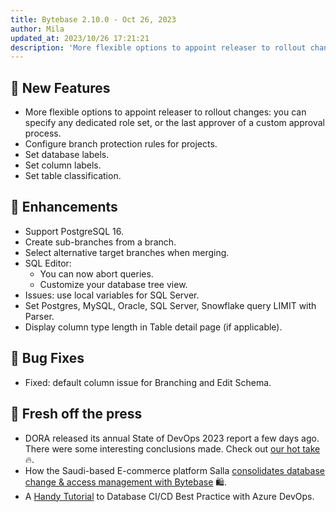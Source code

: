 ```yaml
---
title: Bytebase 2.10.0 - Oct 26, 2023
author: Mila
updated_at: 2023/10/26 17:21:21
description: 'More flexible options to appoint releaser to rollout changes. Set database & column labels'
---
```



## 🚀 New Features

- More flexible options to appoint releaser to rollout changes: you can specify any dedicated role set, or the last approver of a custom approval process.
- Configure branch protection rules for projects.
- Set database labels.
- Set column labels.
- Set table classification.

## 🎄 Enhancements

- Support PostgreSQL 16.
- Create sub-branches from a branch.
- Select alternative target branches when merging.
- SQL Editor:
  - You can now abort queries.
  - Customize your database tree view.
- Issues: use local variables for SQL Server.
- Set Postgres, MySQL, Oracle, SQL Server, Snowflake query LIMIT with Parser.
- Display column type length in Table detail page (if applicable).

## 🐞 Bug Fixes

- Fixed: default column issue for Branching and Edit Schema.

## 📰 Fresh off the press

- DORA released its annual State of DevOps 2023 report a few days ago. There were some interesting conclusions made. Check out [our hot take](https://www.bytebase.com/blog/dora-state-of-devops-2023/) 🔥.
- How the Saudi-based E-commerce platform Salla [consolidates database change & access management with Bytebase](https://www.bytebase.com/blog/salla-case-study/) 🛍️.
- A [Handy Tutorial](/tutorials/gitops-azure-devops-workflow/) to Database CI/CD Best Practice with Azure DevOps.

<InstallUpgrade />
